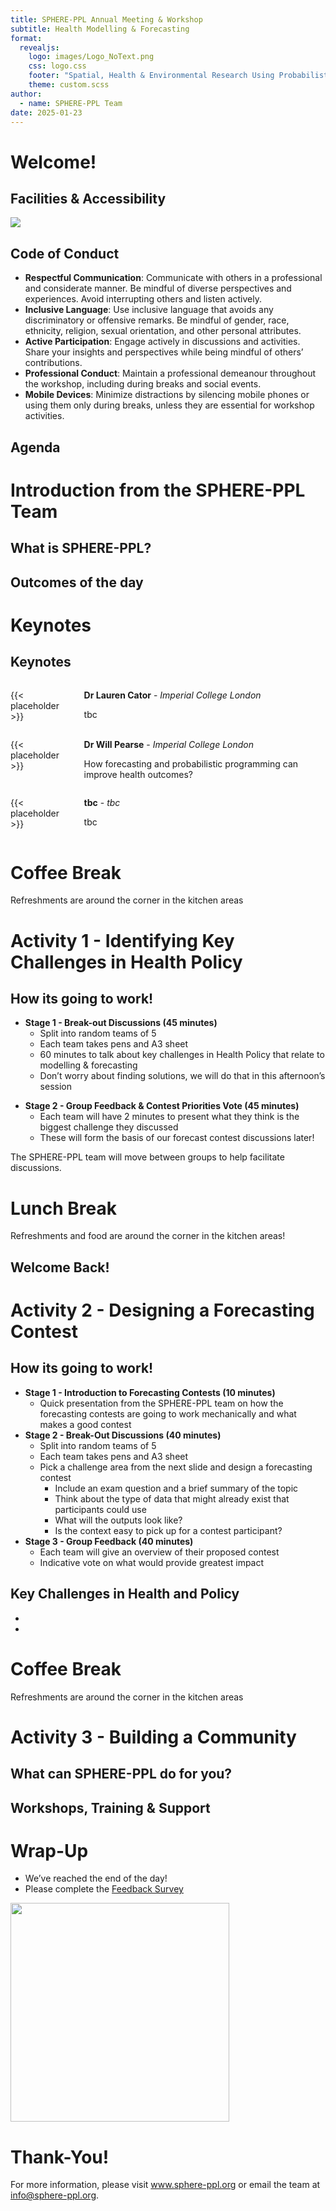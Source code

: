 ```yaml
---
title: SPHERE-PPL Annual Meeting & Workshop
subtitle: Health Modelling & Forecasting
format: 
  revealjs:
    logo: images/Logo_NoText.png
    css: logo.css
    footer: "Spatial, Health & Environmental Research Using Probabilistic Programming"
    theme: custom.scss
author:
  - name: SPHERE-PPL Team
date: 2025-01-23
---
```







# Welcome!

## Facilities & Accessibility

![](images/Floor1.jpg){fig-align="center"}

## Code of Conduct {.smaller}

-   **Respectful Communication**: Communicate with others in a professional and considerate manner. Be mindful of diverse perspectives and experiences. Avoid interrupting others and listen actively.
-   **Inclusive Language**: Use inclusive language that avoids any discriminatory or offensive remarks. Be mindful of gender, race, ethnicity, religion, sexual orientation, and other personal attributes.
-   **Active Participation**: Engage actively in discussions and activities. Share your insights and perspectives while being mindful of others' contributions.
-   **Professional Conduct**: Maintain a professional demeanour throughout the workshop, including during breaks and social events.
-   **Mobile Devices**: Minimize distractions by silencing mobile phones or using them only during breaks, unless they are essential for workshop activities.





## Agenda {.smaller #sec-agenda}

<div id="target-container"></div>

<script>
  fetch('https://sphere-ppl.org/pages/Events/Jan25.html')
    .then(response => response.text())
    .then(html => {
      const parser = new DOMParser();
      const doc = parser.parseFromString(html, 'text/html');
      const agendaSection   
 = doc.getElementById('sec-agenda');
      const table = agendaSection.querySelector('table');
      const tableHTML = table.outerHTML;
      document.getElementById('target-container').innerHTML = tableHTML;
    })
    .catch(error => {
      console.error('Error fetching webpage:', error);
    });
</script>







# Introduction from the SPHERE-PPL Team

## What is SPHERE-PPL?

## Outcomes of the day







# Keynotes

## Keynotes {.smaller}

:::::: columns
::: {.column width="20%"}
{{< placeholder >}}
:::

::: {.column width="80%"}
**Dr Lauren Cator** - *Imperial College London*

tbc
:::
::::::

:::::: columns
::: {.column width="20%"}
{{< placeholder >}}
:::

::: {.column width="80%"}
**Dr Will Pearse** - *Imperial College London*

How forecasting and probabilistic programming can improve health outcomes?
:::
::::::

:::::: columns
::: {.column width="20%"}
{{< placeholder >}}
:::

::: {.column width="80%"}
**tbc** - *tbc*

tbc
:::
::::::



# Coffee Break

Refreshments are around the corner in the kitchen areas






# Activity 1 - Identifying Key Challenges in Health Policy

## How its going to work! {.smaller}

<div>

-   **Stage 1 - Break-out Discussions (45 minutes)**
    -   Split into random teams of 5
    -   Each team takes pens and A3 sheet
    -   60 minutes to talk about key challenges in Health Policy that relate to modelling & forecasting
    -   Don't worry about finding solutions, we will do that in this afternoon's session

</div>

<div>

-   **Stage 2 - Group Feedback & Contest Priorities Vote (45 minutes)**
    -   Each team will have 2 minutes to present what they think is the biggest challenge they discussed
    -   These will form the basis of our forecast contest discussions later!

</div>

The SPHERE-PPL team will move between groups to help facilitate discussions.






# Lunch Break

Refreshments and food are around the corner in the kitchen areas!






## Welcome Back! {.smaller}
<div id="target-container2"></div>

<script>
  fetch('https://sphere-ppl.org/pages/Events/Jan25.html')
    .then(response => response.text())
    .then(html => {
      const parser = new DOMParser();
      const doc = parser.parseFromString(html, 'text/html');
      const agendaSection   
 = doc.getElementById('sec-agenda');
      const table = agendaSection.querySelector('table');
      const tableHTML = table.outerHTML;
      document.getElementById('target-container2').innerHTML = tableHTML;
    })
    .catch(error => {
      console.error('Error fetching webpage:', error);
    });
</script>






# Activity 2 - Designing a Forecasting Contest

## How its going to work! {.smaller}
-   **Stage 1 - Introduction to Forecasting Contests (10 minutes)**
    -   Quick presentation from the SPHERE-PPL team on how the forecasting contests are going to work mechanically and what makes a good contest

-   **Stage 2 - Break-Out Discussions (40 minutes)**
    -   Split into random teams of 5
    -   Each team takes pens and A3 sheet
    -   Pick a challenge area from the next slide and design a forecasting contest
        -   Include an exam question and a brief summary of the topic
        -   Think about the type of data that might already exist that participants could use
        -   What will the outputs look like?
        -   Is the context easy to pick up for a contest participant?

-   **Stage 3 - Group Feedback (40 minutes)**
    -   Each team will give an overview of their proposed contest
    -   Indicative vote on what would provide greatest impact


## Key Challenges in Health and Policy

-   

-   





# Coffee Break

Refreshments are around the corner in the kitchen areas





# Activity 3 - Building a Community

## What can SPHERE-PPL do for you?

## Workshops, Training & Support







# Wrap-Up

-   We've reached the end of the day!
-   Please complete the [Feedback Survey](https://forms.office.com/e/KMXLY5wAQL)

![](images/QRCode.png){height="350" fig-align="center"}







# Thank-You!

For more information, please visit [www.sphere-ppl.org](sphere-ppl.org) or email the team at [info@sphere-ppl.org](mailto:info@sphere-ppl.org).
